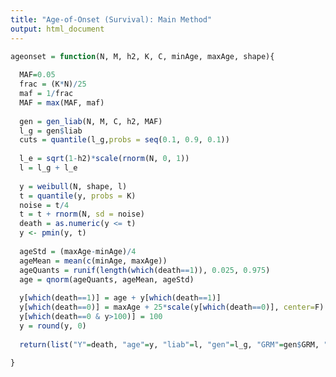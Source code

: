 ```yaml
---
title: "Age-of-Onset (Survival): Main Method"
output: html_document
---
```


```r

ageonset = function(N, M, h2, K, C, minAge, maxAge, shape){
  
  MAF=0.05
  frac = (K*N)/25
  maf = 1/frac
  MAF = max(MAF, maf)
  
  gen = gen_liab(N, M, C, h2, MAF)
  l_g = gen$liab
  cuts = quantile(l_g,probs = seq(0.1, 0.9, 0.1))
  
  l_e = sqrt(1-h2)*scale(rnorm(N, 0, 1))
  l = l_g + l_e
  
  y = weibull(N, shape, l) 
  t = quantile(y, probs = K)
  noise = t/4
  t = t + rnorm(N, sd = noise)
  death = as.numeric(y <= t)
  y <- pmin(y, t)
  
  ageStd = (maxAge-minAge)/4
  ageMean = mean(c(minAge, maxAge))
  ageQuants = runif(length(which(death==1)), 0.025, 0.975)
  age = qnorm(ageQuants, ageMean, ageStd)
  
  y[which(death==1)] = age + y[which(death==1)]
  y[which(death==0)] = maxAge + 25*scale(y[which(death==0)], center=F)
  y[which(death==0 & y>100)] = 100
  y = round(y, 0)
  
  return(list("Y"=death, "age"=y, "liab"=l, "gen"=l_g, "GRM"=gen$GRM, "cuts" = cuts))
  
}
```
